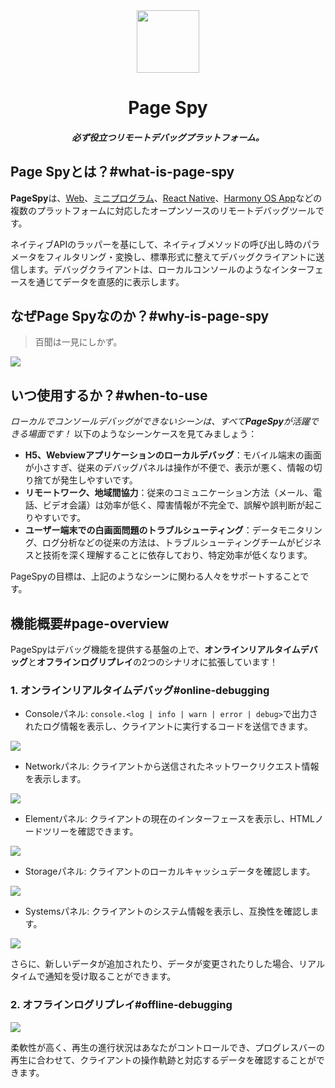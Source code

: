 [license-img]: https://img.shields.io/github/license/HuolalaTech/page-spy-web?label=License
[license-url]: https://github.com/HuolalaTech/page-spy-web/blob/main/LICENSE
[release-img]: https://img.shields.io/github/package-json/v/HuolalaTech/page-spy-web/release?label=Release
[release-url]: https://github.com/HuolalaTech/page-spy-web/blob/release/package.json
[browser-ver-img]: https://img.shields.io/npm/v/@huolala-tech/page-spy-browser?label=Browser&color=orange
[browser-ver-url]: https://npmjs.com/package/@huolala-tech/page-spy-browser
[uniapp-ver-img]: https://img.shields.io/npm/v/@huolala-tech/page-spy-uniapp?label=UniApp&color=green
[uniapp-ver-url]: https://npmjs.com/package/@huolala-tech/page-spy-uniapp
[wechat-ver-img]: https://img.shields.io/npm/v/@huolala-tech/page-spy-wechat?label=Wechat&color=green
[wechat-ver-url]: https://npmjs.com/package/@huolala-tech/page-spy-wechat
[alipay-ver-img]: https://img.shields.io/npm/v/@huolala-tech/page-spy-alipay?label=Alipay&color=blue
[alipay-ver-url]: https://npmjs.com/package/@huolala-tech/page-spy-alipay
[taro-ver-img]: https://img.shields.io/npm/v/@huolala-tech/page-spy-taro?label=Taro&color=blue
[taro-ver-url]: https://npmjs.com/package/@huolala-tech/page-spy-taro
[harmony-ver-img]: https://harmony.blucas.me/badge/version/@huolala/page-spy-harmony?label=Harmony&color=black
[harmony-ver-url]: https://ohpm.openharmony.cn/#/cn/detail/@huolala%2Fpage-spy-harmony
[api-ver-img]: https://img.shields.io/github/v/tag/HuolalaTech/page-spy-api?label=API
[api-ver-url]: https://github.com/HuolalaTech/page-spy-api/tags
[node-deploy]: https://img.shields.io/badge/Node_Deploy-Install-CB3937
[node-deploy-url]: https://pagespy.huolala.cn/#/docs/deploy-with-node
[docker-deploy]: https://img.shields.io/badge/Docker_Deploy-Install-1E63ED
[docker-deploy-url]: https://pagespy.huolala.cn/#/docs/deploy-with-docker
[bt-deploy]: https://img.shields.io/badge/BT_Deploy-Install-20a53a
[bt-deploy-url]: https://pagespy.huolala.cn/#/docs/deploy-with-baota





<div align="center">
  <img src={logo} height="100" />
  <h1>Page Spy</h1>
  <h5>必ず役立つリモートデバッグプラットフォーム。</h5>
</div>

## Page Spyとは？#what-is-page-spy

**PageSpy**は、[Web](./browser)、[ミニプログラム](./miniprogram)、[React Native](./react-native)、[Harmony OS App](./harmony)などの複数のプラットフォームに対応したオープンソースのリモートデバッグツールです。

ネイティブAPIのラッパーを基にして、ネイティブメソッドの呼び出し時のパラメータをフィルタリング・変換し、標準形式に整えてデバッグクライアントに送信します。デバッグクライアントは、ローカルコンソールのようなインターフェースを通じてデータを直感的に表示します。

## なぜPage Spyなのか？#why-is-page-spy

> 百聞は一見にしかず。

<a href={whyIsPageSpyImg} target="_blank">
  <img src={whyIsPageSpyImg} />
</a>

## いつ使用するか？#when-to-use

*ローカルでコンソールデバッグができないシーンは、すべて**PageSpy**が活躍できる場面です！*
以下のようなシーンケースを見てみましょう：

- **H5、Webviewアプリケーションのローカルデバッグ**：モバイル端末の画面が小さすぎ、従来のデバッグパネルは操作が不便で、表示が悪く、情報の切り捨てが発生しやすいです。
- **リモートワーク、地域間協力**：従来のコミュニケーション方法（メール、電話、ビデオ会議）は効率が低く、障害情報が不完全で、誤解や誤判断が起こりやすいです。
- **ユーザー端末での白画面問題のトラブルシューティング**：データモニタリング、ログ分析などの従来の方法は、トラブルシューティングチームがビジネスと技術を深く理解することに依存しており、特定効率が低くなります。

PageSpyの目標は、上記のようなシーンに関わる人々をサポートすることです。

## 機能概要#page-overview

PageSpyはデバッグ機能を提供する基盤の上で、**オンラインリアルタイムデバッグ**と**オフラインログリプレイ**の2つのシナリオに拡張しています！

### 1. オンラインリアルタイムデバッグ#online-debugging

- Consoleパネル: `console.<log | info | warn | error | debug>`で出力されたログ情報を表示し、クライアントに実行するコードを送信できます。

<a href={consoleImg} target="_blank">
  <img src={consoleImg} />
</a>

- Networkパネル: クライアントから送信されたネットワークリクエスト情報を表示します。

<a href={networkImg} target="_blank">
  <img src={networkImg} />
</a>

- Elementパネル: クライアントの現在のインターフェースを表示し、HTMLノードツリーを確認できます。

<a href={pageImg} target="_blank">
  <img src={pageImg} />
</a>

- Storageパネル: クライアントのローカルキャッシュデータを確認します。

<a href={storageImg} target="_blank">
  <img src={storageImg} />
</a>

- Systemsパネル: クライアントのシステム情報を表示し、互換性を確認します。

<a href={systemImg} target="_blank">
  <img src={systemImg} />
</a>

さらに、新しいデータが追加されたり、データが変更されたりした場合、リアルタイムで通知を受け取ることができます。

### 2. オフラインログリプレイ#offline-debugging

<a href={offlineImg} target="_blank">
  <img src={offlineImg} />
</a>

柔軟性が高く、再生の進行状況はあなたがコントロールでき、プログレスバーの再生に合わせて、クライアントの操作軌跡と対応するデータを確認することができます。
